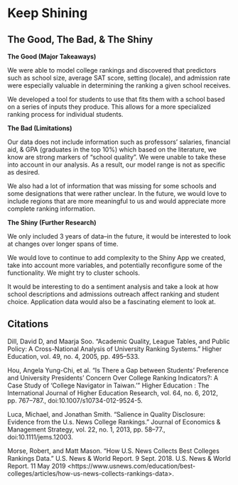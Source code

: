 # Keep Shining

## The Good, The Bad, & The Shiny

**The Good (Major Takeaways)**

We were able to model college rankings and discovered that predictors such as school size, average SAT score, setting (locale), and admission rate were especially valuable in determining the ranking a given school receives.

We developed a tool for students to use that fits them with a school based on a series of inputs they produce. This allows for a more specialized ranking process for individual students.

**The Bad (Limitations)**

Our data does not include information such as professors' salaries, financial aid, & GPA (graduates in the top 10%) which based on the literature, we know are strong markers of "school quality". We were unable to take these into account in our analysis. As a result, our model range is not as specific as desired.

We also had a lot of information that was missing for some schools and some designations that were rather unclear. In the future, we would love to include regions that are more meaningful to us and would appreciate more complete ranking information.


**The Shiny (Further Research)**

We only included 3 years of data--in the future, it would be interested to look at changes over longer spans of time.

We would love to continue to add complexity to the Shiny App we created, take into account more variables, and potentially reconfigure some of the functionality. We might try to cluster schools. 

It would be interesting to do a sentiment analysis and take a look at how school descriptions and admissions outreach affect ranking and student choice. Application data would also be a fascinating element to look at. 

## Citations

Dill, David D, and Maarja Soo. “Academic Quality, League Tables, and Public Policy: A Cross-National Analysis of University Ranking Systems.” Higher Education, vol. 49, no. 4, 2005, pp. 495–533.

Hou, Angela Yung-Chi, et al. “Is There a Gap between Students’ Preference and University Presidents’ Concern Over College Ranking Indicators?: A Case Study of ‘College Navigator in Taiwan.’” Higher Education : The International Journal of Higher Education Research, vol. 64, no. 6, 2012, pp. 767–787., doi:10.1007/s10734-012-9524-5.


Luca, Michael, and Jonathan Smith. “Salience in Quality Disclosure: Evidence from the U.s. News College Rankings.” Journal of Economics & Management Strategy, vol. 22, no. 1, 2013, pp. 58–77., doi:10.1111/jems.12003.

Morse, Robert, and Matt Mason. "How U.S. News Collects Best Colleges Rankings Data." U.S. News & World Report. 9 Sept. 2018. U.S. News & World Report. 11 May 2019 &lt;https://www.usnews.com/education/best-colleges/articles/how-us-news-collects-rankings-data&gt;.

